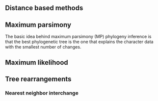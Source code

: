 ## Distance based methods

## Maximum parsimony

The basic idea behind maximum parsimony (MP) phylogeny inference is that the best phylogenetic tree is the one that explains the character data with the smallest number of
changes.

## Maximum likelihood

## Tree rearrangements

### Nearest neighbor interchange
